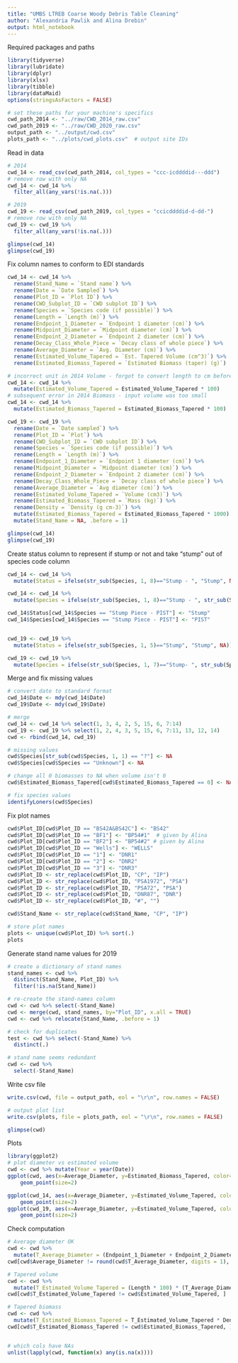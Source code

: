 ```yaml
---
title: "UMBS LTREB Coarse Woody Debris Table Cleaning"
author: "Alexandria Pawlik and Alina Drebin"
output: html_notebook
---
```


Required packages and paths
```r
library(tidyverse)
library(lubridate)
library(dplyr)
library(xlsx)
library(tibble)
library(dataMaid)
options(stringsAsFactors = FALSE)

# set these paths for your machine's specifics
cwd_path_2014 <- "../raw/CWD_2014_raw.csv"
cwd_path_2019 <- "../raw/CWD_2020_raw.csv"
output_path <- "../output/cwd.csv"
plots_path <- "../plots/cwd_plots.csv"  # output site IDs
```

Read in data
```r
# 2014
cwd_14 <- read_csv(cwd_path_2014, col_types = "ccc-icddddid---ddd")
# remove row with only NA
cwd_14 <- cwd_14 %>% 
  filter_all(any_vars(!is.na(.)))

# 2019
cwd_19 <- read_csv(cwd_path_2019, col_types = "ccicddddid-d-dd-")
# remove row with only NA
cwd_19 <- cwd_19 %>% 
  filter_all(any_vars(!is.na(.)))

glimpse(cwd_14)
glimpse(cwd_19)
```

Fix column names to conform to EDI standards
```r
cwd_14 <- cwd_14 %>% 
  rename(Stand_Name = `Stand name`) %>% 
  rename(Date = `Date Sampled`) %>% 
  rename(Plot_ID = `Plot ID`) %>% 
  rename(CWD_Subplot_ID = `CWD subplot ID`) %>% 
  rename(Species = `Species code (if possible)`) %>% 
  rename(Length = `Length (m)`) %>% 
  rename(Endpoint_1_Diameter = `Endpoint 1 diameter (cm)`) %>% 
  rename(Midpoint_Diameter = `Midpoint diameter (cm)`) %>% 
  rename(Endpoint_2_Diameter = `Endpoint 2 diameter (cm)`) %>% 
  rename(Decay_Class_Whole_Piece = `Decay class of whole piece`) %>% 
  rename(Average_Diameter = `Avg. Diameter (cm)`) %>% 
  rename(Estimated_Volume_Tapered = `Est. Tapered Volume (cm^3)`) %>% 
  rename(Estimated_Biomass_Tapered = `Estimated Biomass (taper) (g)`)

# incorrect unit in 2014 Volume - forgot to convert length to cm before multiplying for volume?
cwd_14 <- cwd_14 %>% 
  mutate(Estimated_Volume_Tapered = Estimated_Volume_Tapered * 100)
# subsequent error in 2014 Biomass - input volume was too small
cwd_14 <- cwd_14 %>% 
  mutate(Estimated_Biomass_Tapered = Estimated_Biomass_Tapered * 100)

cwd_19 <- cwd_19 %>% 
  rename(Date = `Date sampled`) %>% 
  rename(Plot_ID = `Plot`) %>% 
  rename(CWD_Subplot_ID = `CWD subplot ID`) %>% 
  rename(Species = `Species code (if possible)`) %>% 
  rename(Length = `Length (m)`) %>% 
  rename(Endpoint_1_Diameter = `Endpoint 1 diameter (cm)`) %>% 
  rename(Midpoint_Diameter = `Midpoint diameter (cm)`) %>% 
  rename(Endpoint_2_Diameter = `Endpoint 2 diameter (cm)`) %>% 
  rename(Decay_Class_Whole_Piece = `Decay class of whole piece`) %>% 
  rename(Average_Diameter = `Avg diameter (cm)`) %>% 
  rename(Estimated_Volume_Tapered = `Volume (cm3)`) %>% 
  rename(Estimated_Biomass_Tapered = `Mass (kg)`) %>% 
  rename(Density = `Density (g cm-3)`) %>% 
  mutate(Estimated_Biomass_Tapered = Estimated_Biomass_Tapered * 1000) %>% # convert to g
  mutate(Stand_Name = NA, .before = 1)

glimpse(cwd_14)
glimpse(cwd_19)
```

Create status column to represent if stump or not and take "stump" out of species code column
```r
cwd_14 <- cwd_14 %>% 
  mutate(Status = ifelse(str_sub(Species, 1, 8)=="Stump - ", "Stump", NA))

cwd_14 <- cwd_14 %>% 
  mutate(Species = ifelse(str_sub(Species, 1, 8)=="Stump - ", str_sub(Species, 9, -1), Species))

cwd_14$Status[cwd_14$Species == "Stump Piece - PIST"] <- "Stump"
cwd_14$Species[cwd_14$Species == "Stump Piece - PIST"] <- "PIST"


cwd_19 <- cwd_19 %>% 
  mutate(Status = ifelse(str_sub(Species, 1, 5)=="Stump", "Stump", NA))

cwd_19 <- cwd_19 %>% 
  mutate(Species = ifelse(str_sub(Species, 1, 7)=="Stump- ", str_sub(Species, 8, -1), Species))
```

Merge and fix missing values
```r
# convert date to standard format
cwd_14$Date <- mdy(cwd_14$Date)
cwd_19$Date <- mdy(cwd_19$Date)

# merge
cwd_14 <- cwd_14 %>% select(1, 3, 4, 2, 5, 15, 6, 7:14)
cwd_19 <- cwd_19 %>% select(1, 2, 4, 3, 5, 15, 6, 7:11, 13, 12, 14)
cwd <- rbind(cwd_14, cwd_19)

# missing values
cwd$Species[str_sub(cwd$Species, 1, 1) == "?"] <- NA
cwd$Species[cwd$Species == "Unknown"] <- NA

# change all 0 biomasses to NA when volume isn't 0
cwd$Estimated_Biomass_Tapered[cwd$Estimated_Biomass_Tapered == 0] <- NA

# fix species values
identifyLoners(cwd$Species)
```

Fix plot names
```r
cwd$Plot_ID[cwd$Plot_ID == "BS42A&BS42C"] <- "BS42"
cwd$Plot_ID[cwd$Plot_ID == "BF1"] <- "BP54#1"  # given by Alina
cwd$Plot_ID[cwd$Plot_ID == "BF2"] <- "BP54#2" # given by Alina
cwd$Plot_ID[cwd$Plot_ID == "Wells"] <- "WELLS"
cwd$Plot_ID[cwd$Plot_ID == "1"] <- "DNR1"
cwd$Plot_ID[cwd$Plot_ID == "2"] <- "DNR2"
cwd$Plot_ID[cwd$Plot_ID == "3"] <- "DNR3"
cwd$Plot_ID <- str_replace(cwd$Plot_ID, "CP", "IP")
cwd$Plot_ID <- str_replace(cwd$Plot_ID, "PSA1972", "PSA")
cwd$Plot_ID <- str_replace(cwd$Plot_ID, "PSA72", "PSA")
cwd$Plot_ID <- str_replace(cwd$Plot_ID, "DNR87", "DNR")
cwd$Plot_ID <- str_replace(cwd$Plot_ID, "#", "")

cwd$Stand_Name <- str_replace(cwd$Stand_Name, "CP", "IP")

# store plot names
plots <- unique(cwd$Plot_ID) %>% sort(.)
plots
```

Generate stand name values for 2019
```r
# create a dictionary of stand names
stand_names <- cwd %>% 
  distinct(Stand_Name, Plot_ID) %>% 
  filter(!is.na(Stand_Name))

# re-create the stand-names column
cwd <- cwd %>% select(-Stand_Name)
cwd <- merge(cwd, stand_names, by="Plot_ID", x.all = TRUE)
cwd <- cwd %>% relocate(Stand_Name, .before = 1)

# check for duplicates
test <- cwd %>% select(-Stand_Name) %>% 
  distinct(.)

# stand name seems redundant
cwd <- cwd %>%
  select(-Stand_Name)
```


Write csv file
```r
write.csv(cwd, file = output_path, eol = "\r\n", row.names = FALSE)

# output plot list
write.csv(plots, file = plots_path, eol = "\r\n", row.names = FALSE)

glimpse(cwd)
```

Plots
```r
library(ggplot2)
# plot diameter vs estimated volume
cwd <- cwd %>% mutate(Year = year(Date))
ggplot(cwd, aes(x=Average_Diameter, y=Estimated_Biomass_Tapered, color=Year)) +
    geom_point(size=2)

ggplot(cwd_14, aes(x=Average_Diameter, y=Estimated_Volume_Tapered, color=Status)) +
    geom_point(size=2)
ggplot(cwd_19, aes(x=Average_Diameter, y=Estimated_Volume_Tapered, color=Status)) +
    geom_point(size=2)
```

Check computation
```r
# Average diameter OK
cwd <- cwd %>% 
  mutate(T_Average_Diameter = (Endpoint_1_Diameter + Endpoint_2_Diameter + Midpoint_Diameter) * (1/3), .after="Average_Diameter")
cwd[cwd$Average_Diameter != round(cwd$T_Average_Diameter, digits = 1), ]

# Tapered volume
cwd <- cwd %>% 
  mutate(T_Estimated_Volume_Tapered = (Length * 100) * (T_Average_Diameter / 2)^2 * pi, .after="Estimated_Volume_Tapered")
cwd[cwd$T_Estimated_Volume_Tapered != cwd$Estimated_Volume_Tapered, ]

# Tapered biomass
cwd <- cwd %>% 
  mutate(T_Estimated_Biomass_Tapered = T_Estimated_Volume_Tapered * Density, .after="Estimated_Biomass_Tapered")
cwd[cwd$T_Estimated_Biomass_Tapered != cwd$Estimated_Biomass_Tapered, ]


# which cols have NAs
unlist(lapply(cwd, function(x) any(is.na(x))))
```



